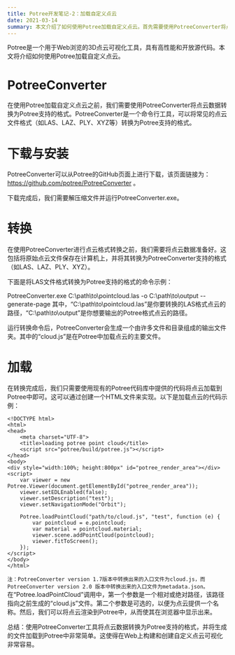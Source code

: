 ```yaml
---
title: Potree开发笔记-2：加载自定义点云
date: 2021-03-14
summary: 本文介绍了如何使用Potree加载自定义点云。首先需要使用PotreeConverter将点云数据转换为Potree支持的格式，然后再使用现有的Potree代码库中提供的代码将点云加载到Potree中即可。
---
```


Potree是一个用于Web浏览的3D点云可视化工具，具有高性能和开放源代码。本文将介绍如何使用Potree加载自定义点云。

# PotreeConverter
在使用Potree加载自定义点云之前，我们需要使用PotreeConverter将点云数据转换为Potree支持的格式。PotreeConverter是一个命令行工具，可以将常见的点云文件格式（如LAS、LAZ、PLY、XYZ等）转换为Potree支持的格式。

# 下载与安装
PotreeConverter可以从Potree的GitHub页面上进行下载，该页面链接为：https://github.com/potree/PotreeConverter 。

下载完成后，我们需要解压缩文件并运行PotreeConverter.exe。

# 转换
在使用PotreeConverter进行点云格式转换之前，我们需要将点云数据准备好。这包括将原始点云文件保存在计算机上，并将其转换为PotreeConverter支持的格式（如LAS、LAZ、PLY、XYZ）。

下面是将LAS文件格式转换为Potree支持的格式的命令示例：

PotreeConverter.exe C:\path\to\pointcloud.las -o C:\path\to\output --generate-page
其中，“C:\path\to\pointcloud.las”是你要转换的LAS格式点云的路径，“C:\path\to\output”是你想要输出的Potree格式点云的路径。

运行转换命令后，PotreeConverter会生成一个由许多文件和目录组成的输出文件夹。其中的“cloud.js”是在Potree中加载点云的主要文件。

# 加载
在转换完成后，我们只需要使用现有的Potree代码库中提供的代码将点云加载到Potree中即可。这可以通过创建一个HTML文件来实现。以下是加载点云的代码示例：
```
<!DOCTYPE html>
<html>
<head>
    <meta charset="UTF-8">
    <title>loading potree point cloud</title>
    <script src="potree/build/potree.js"></script>
</head>
<body>
<div style="width:100%; height:800px" id="potree_render_area"></div>
<script>
    var viewer = new Potree.Viewer(document.getElementById("potree_render_area"));
    viewer.setEDLEnabled(false);
    viewer.setDescription("test");
    viewer.setNavigationMode("Orbit");

    Potree.loadPointCloud("path/to/cloud.js", "test", function (e) {
        var pointcloud = e.pointcloud;
        var material = pointcloud.material;
        viewer.scene.addPointCloud(pointcloud);
        viewer.fitToScreen();
    });
</script>
</body>
</html>
```

`注：PotreeConverter version 1.7版本中转换出来的入口文件为cloud.js，而PotreeConverter version 2.0 版本中转换出来的入口文件为metadata.json。`
在“Potree.loadPointCloud”调用中，第一个参数是一个相对或绝对路径，该路径指向之前生成的“cloud.js”文件。第二个参数是可选的，以便为点云提供一个名称。然后，我们可以将点云渲染到Potree中，从而使其在浏览器中显示出来。

总结：使用PotreeConverter工具将点云数据转换为Potree支持的格式，并将生成的文件加载到Potree中非常简单。这使得在Web上构建和创建自定义点云可视化非常容易。